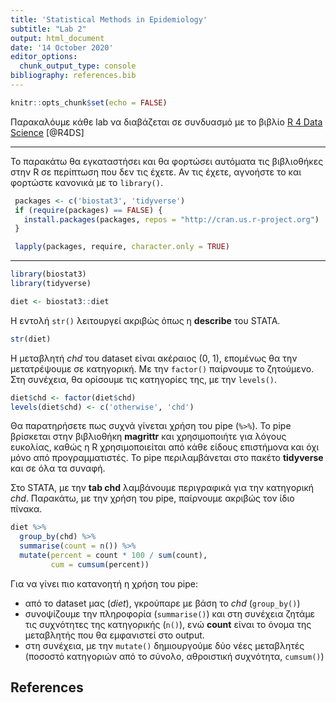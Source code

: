 ```yaml
---
title: 'Statistical Methods in Epidemiology'
subtitle: "Lab 2"
output: html_document
date: '14 October 2020'
editor_options: 
  chunk_output_type: console
bibliography: references.bib
---
```


```r
knitr::opts_chunk$set(echo = FALSE)
```


Παρακαλόυμε κάθε lab να διαβάζεται σε συνδυασμό με το βιβλίο [R 4 Data Science](https://r4ds.had.co.nz/) [@R4DS]

***

Το παρακάτω θα εγκαταστήσει και θα φορτώσει αυτόματα τις βιβλιοθήκες στην R σε περίπτωση που δεν τις έχετε.
Αν τις έχετε, αγνοήστε το και φορτώστε κανονικά με το `library()`.

```r
 packages <- c('biostat3', 'tidyverse')
 if (require(packages) == FALSE) {
   install.packages(packages, repos = "http://cran.us.r-project.org")
 }

 lapply(packages, require, character.only = TRUE)
```

***

```r
library(biostat3)
library(tidyverse)

diet <- biostat3::diet
```

Η εντολή `str()` λειτουργεί ακριβώς όπως η **describe** του STATA.
```r
str(diet)
```

Η μεταβλητή *chd* του dataset είναι ακέραιος (0, 1), επομένως θα την μετατρέψουμε σε κατηγορική. Με την `factor()` παίρνουμε το ζητούμενο. Στη συνέχεια, θα ορίσουμε τις κατηγορίες της, με την `levels()`.
```r
diet$chd <- factor(diet$chd)
levels(diet$chd) <- c('otherwise', 'chd')
```

Θα παρατηρήσετε πως συχνά γίνεται χρήση του pipe (`%>%`). Το pipe βρίσκεται στην βιβλιοθήκη **magrittr** και χρησιμοποιήτε για λόγους ευκολίας, καθώς η R χρησιμοποιείται από κάθε είδους επιστήμονα και όχι μόνο από προγραμματιστές. Το pipe περιλαμβάνεται στο πακέτο **tidyverse** και σε όλα τα συναφή.

Στο STATA, με την **tab chd** λαμβάνουμε περιγραφικά για την κατηγορική *chd*. Παρακάτω, με την χρήση του pipe, παίρνουμε ακριβώς τον ίδιο πίνακα.

```r
diet %>%
  group_by(chd) %>%
  summarise(count = n()) %>%
  mutate(percent = count * 100 / sum(count),
         cum = cumsum(percent))
```

Για να γίνει πιο κατανοητή η χρήση του pipe:

* από το dataset μας (*diet*), γκρούπαρε με βάση το *chd* (`group_by()`)
* συνοψίζουμε την πληροφορία (`summarise()`) και στη συνέχεια ζητάμε τις συχνότητες της κατηγορικής (`n()`), ενώ **count** είναι το όνομα της μεταβλητής που θα εμφανιστεί στο output.
* στη συνέχεια, με την `mutate()` δημιουργούμε δύο νέες μεταβλητές (ποσοστό κατηγοριών από το σύνολο, αθροιστική συχνότητα, `cumsum()`)

## References